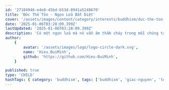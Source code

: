 ```yaml
---
id: '27104946-e4e8-45bd-b53d-8941a5248670'
title: 'Đức Thế Tôn - Ngọn Lửa Bất Diệt'
cover: '/assets/images/content/category/interests/buddhism/duc-the-ton-ngon-lua-bat-diet-cover.png'
date: '2025-01-06T03:28:09.399Z'
lastUpdated: '2025-01-06T03:28:09.399Z'
description: 'Có một ngọn lửa mà nó vẫn âm thầm cháy trong mỗi chúng ta'
author:
    {
        avatar: '/assets/images/logo/logo-circle-dark.svg',
        name: 'Hieu.BuiMinh',
        github: 'https://github.com/Hieu-BuiMinh',
    }

published: true
type: 'CHILD'
hashTags: { category: 'buddhism', tags: ['buddhism', 'giac-nguyen', 'toai-khanh'] }
---
```


<Audio src="/assets/audios/content/category/interests/buddhism/duc-the-ton-ngon-lua-bat-diet.mp3" />

<Image
	className="h-[450px] max-w-[350px] m-auto"
	src="/assets/images/content/category/interests/buddhism/su-giac-nguyen-03.png"
	alt="Sư Giác Nguyên"
/>

Đức Phật đã ra đi rồi, nhưng Ngài đã để lại cho mình một ngọn lửa, một ngọn lửa mà nó vẫn âm thầm cháy. Khi nào mình cảm thấy lạnh lẽo với cuộc đời này, thì mình hãy nhớ rằng ngọn lửa của Ngài để lại, nó không tắt trong lòng mình. Ngày nào đó, nếu mình còn cảm thấy ấm áp trong lòng Tam Bảo, thì ngọn lửa của Ngài truyền lại cho mình vẫn còn đó.

Tại sao mình thấy cô độc, tại sao mình thấy lẽ loi, tại sao mình thấy cô đơn, tại sao mình thấy lạnh lẽo? Hãy nhớ rằng ngọn lửa của Đức Phật trao lại cho mình mất rồi, nó đang cháy ở chỗ khác. Tôi vẫn thường nói, tôi vẫn thường nhắc cho các vị nghe câu kinh mà Đức Phật nói cho một vị Tì-Kheo: "Ai thấy pháp là người đó thấy ta", có nghĩa là Đức Phật nói Ngài với Pháp là một. Từ đó, chúng ta có thể suy diễn thêm mà không sai ý Phật, tức là cái khả năng tu học của mình đến đâu thì Đức Phật trong lòng mình Ngài đẹp đến bao nhiêu.

Mà tại sao có một thời gian dài, có một thời gian rất là dài, mình không đi chùa, có một thời gian rất là dài Kinh Điển, Phật Pháp, nó không ảnh hưởng đến tâm của mình? Bởi vì lúc đó Đức Phật trong lòng mình không còn là Đức Phật 32 tướng tốt nữa.

Mình phải học hỏi, mình phải suy tư thế nào đó mà Đức Phật trong lòng mình đủ để lôi kéo mình trở về với đời sống tu học. Lúc đó Đức Phật trong lòng mình là Đức Phật có đủ 32 tướng tốt. Còn có lúc mình không muốn đi chùa nữa, là bởi vì mình hãy nhớ rằng Đức Phật trong lòng mình đã có vấn đề. Người Tàu họ có nói: "Mê Phật bất độ thủy, mộc Phật bất độ hỏa, kim Phật bất độ lô." Ông Phật bằng đất thì kỵ nước, mộc Phật bằng gỗ thì kỵ lửa, kim Phật bằng vàng, bằng kim loại nói chung, kỵ ông thợ bạc, lô là cái lò, lò là thợ bạc.

Tôi kể hoài chuyện bà sư Cô với ông Phật mũi đen nhớ chứ, học Phật bằng một cái tâm hồn như thế nào đó, ông Phật mình không giống Phật người ta. Khi ông Phật mình không giống Phật người ta, thì mình làm biếng tu lắm. Tại sao? Tại vì mình tu dưới ánh sáng của Ngài, mà Ngài không đẹp, thì mình cũng làm biếng tu. Cho tôi nói đẹp trai cũng là một phương tiện để hoằng pháp.

Tôi chưa gặp Đức Phật trong đời tôi, nhưng những gì tôi học về Đức Phật, tôi nghĩ rằng bất cứ lúc nào tôi muốn niệm Phật, tôi nghĩ dễ lắm các vị. Năm sau, tôi dẫn các vị qua một bài kinh, bài kinh đó là một bức tranh vẽ Đức Phật. Có một ông Bà-La-Môn 120 tuổi, mà ổng chấp lắm, ổng tìm hiểu Đức Phật là người như thế nào để ông đi theo, có đáng không. Ổng để ý cách Ngài ăn, thì tôi nhớ bao nhiêu tôi kể các vị nghe.

Đức Thế Tôn khi đi không quá nhanh không quá chậm, khi nói không quá lớn, không quá nhỏ, hội chúng bao nhiêu thì âm thanh Ngài vừa đủ cho bấy nhiêu người nghe. Khi đi đến nhà thí chủ, có thí chủ đứng đó thì Ngài mới bước vào, còn khi thí chủ vắng mặt thì Ngài không có bước vào nhà. Tức là bây giờ mình mời Ngài mà khi Ngài đến trước cửa, mà mình không thấy Ngài, thì Ngài đứng đó, mà mình đi ra mình "bạch Thế Tôn..." thì Ngài mới vô.

Khi Ngài nhận thức ăn, Đức Thế Tôn chỉ nhận vừa đủ số lượng thức ăn Ngài biết là Ngài sẽ ăn hết, chứ Ngài không có nhận dư. Và khi Ngài nhận nước để rửa bát, chính tay Ngài rửa tại chỗ khi ăn xong. Nếu là gia đình thí chủ lớn, còn không thì Ngài phải ôm bát dơ đi dọc đường rửa ở ao hồ, kênh rạch, ruộng đồng đâu đó. Nhưng mà có những gia đình thí chủ có đủ nước để rửa bát, có khi 2 ngàn vị thì vẫn có đủ nước để rửa bát. Trong đó có tả một chi tiết là lúc Thế Tôn ăn không có tiếng động, lúc Thế Tôn rửa bát cũng không có tiếng động, và khi rửa xong, bát sạch cũng là lúc tay sạch và không đổ một giọt nước ra ngoài. Để khi Thế Tôn đứng dậy (từ chuyện Ngài ăn, từ chuyện rửa bát), không để lại một chuyện phiền nhỏ cho thí chủ. Ăn không rớt cơm, rửa bát không rớt nước, đứng dậy rồi chỗ ngồi vẫn khô ráo sạch.

Lúc hội chúng khi có một gia đình thí chủ, mà Ngài tính là Ngài sẽ nói Pháp, Ngài sẽ tùy vào duyên sự của buổi đó mà Ngài nói Pháp và không bao giờ nói quá ngắn để cho người ta phải hụt hẫng, nhưng không nói quá dài để người ta ngán. Đi mắt không nhìn quá xa, nói theo trong kinh là vừa đủ 2 cây cung (đơn vị là thá-nú), nó dài khoảng 1 sãi tay, không nhìn xa.

Khi mà nghĩ đến Đức Phật như vậy thì trong lòng tôi, Ngài rất là đẹp. Buổi sáng, hôm có người để Ngài đi đến để tế độ, Ngài đóng cửa lại. Cửa phòng, bữa nào Ngài không đi đâu, buổi sáng Ngài ra khỏi cổng, Ngài mở cửa ra, ngài A-Nan thấy cửa mở thì mới đi thông báo: "Hôm nay, tất cả chúng ta sẽ đi theo đi bát chung với Thế Tôn". Nhưng hôm nào cửa phòng Ngài đóng, ngài A-Nan sẽ nói với chư Tăng: "Hôm nay các vị muốn đi đâu thì đi", còn ngài A-Nan ngài đứng đó chờ, Đức Phật kêu thì ngài đi, còn không thì ngài ôm bát ngài đi một mình. Đức Phật đặc biệt như vậy đó.

Đó là chưa kể trong kinh nói là Ngài có cặp mắt giống như con bò con, mắt Ngài đẹp. Hồi nhỏ tôi nghĩ sao người ta đem mắt Phật đi so sánh với mắt bò, mà lúc tôi để ý tới nhìn con bò con, tôi nhận thấy mắt bò con nó hiền lắm, nó dễ thương mà không có giận được.

Tôi muốn nói một chuyện, đó là khi mình biết nhiều về Đức Phật (đó là bài kinh nói về Tướng Hảo của Đức Phật), bài kinh đó nói về uy nghi, tế hạnh của Đức Phật, nhưng mà chưa đủ. Mình hiểu về Phật Pháp có nghĩa là như thế này: mỗi khi mà mình có một cơn đóng giận mà mình không control được, mình chỉ cần nhớ là Đức Phật, đối với Ngài, những cơn giận là không còn. Có những lần mà lửa ham dục của mình nó cháy bừng, mình nhớ là Đức Phật không còn cái đó. Các vị hãy tưởng tượng đi, một lần mà mình nhịn, nó khó cỡ nào, mà Ngài đã nhịn như vậy từ vô số kiếp. Khi nghĩ về Đức Phật như vậy thì cái sự niệm Phật của mình nó mới có hiệu quả.

Nói chung, mỗi lần mình gặp chướng duyên, mình phải nhớ Đức Phật. Có một lần, có một vị cứu sĩ bị bệnh nặng, Đức Phật đến thăm (gia đình mời). Đức Thế Tôn Ngài có nói một câu như thế này, bây giờ con chỉ cần nhớ 3 điều:

-   Đức Thế Tôn là người đã vượt qua nỗi khổ mà con đang chịu.
-   Giáo Pháp là con đường dẫn đến sự chấm dứt nỗi khổ mà con đang chịu.
-   Chư Tăng là người đang thực hành con đường dẫn đến sự chấm dứt nỗi khổ mà con đang chịu.

Đây là một kinh nghiệm mỗi lần đau quá, nhớ Đức Phật là người đã vượt qua được nỗi đau này. Giáo Pháp của Đức Phật là con đường dẫn đến sự vắng mặt nỗi đau này, và Tăng Chúng, Tăng Già, Đệ Tử Thế Tôn là người đang đi trên con đường dẫn đến sự chấm dứt nỗi đau này.

Mình `truyền đăng-tục diệm` là sao? Mình kế thừa, mình truyền đăng-tục diệm cái ngọn lửa mà Đức Phật đã để lại cho mình.
Cuộc đời nó vốn là lạnh lẽo. Lòng người là lạnh lẽo, cuộc đời là lạnh lẽo, là tăm tối. Thì cái quan trọng đó là, lúc nào mình cảm thấy trong lòng mình vắng mất ngọn lửa đó và mình không thấy được, thì mình hãy nhớ là tại sao mình còn tha thiết tới chùa, tha thiết với Tam Bảo. Lúc đó, mình hãy nhớ là lúc nào trong lòng mình cũng có một Đức Phật.

Đời tu mình ra sao cũng được, nhưng mà hãy nhớ là dù mình có phạm lỗi lầm gì, thì cái thời gian mình phạm lỗi lầm cũng chỉ là 10 mấy 20 phút thôi. Nhưng mà cái quan trọng nhất là ngọn lửa đó. Nếu mà mình không được 100%, thì trong 1 ngày mình cũng dành cho Đức Phật 5-3 tiếng đồng hồ. Ngọn lửa đó của Ngài cháy trong lòng của mình, thì coi như là mình đã làm được Bài kinh thừa tự. Đức Phật đã nói rằng, hãy là người thừa tự Pháp, đừng là kẻ thừa tự tài sản của Như Lai.

Thì Ngài Xá-Lợi-Phất có giảng rằng, thừa tự Pháp có nghĩa là Đức Phật là bậc đạo sư của mình. Ngài sống, ngày tán thán hạnh viễn ly (hạnh một mình), thì mình Đệ Tử cũng hành cái hạnh viễn ly vì Đức Phật dạy cái nào cần bỏ thì bỏ...

-Sư Giác Nguyên ~ Toại Khanh-

[Chép lại bài giảng của Sư]
